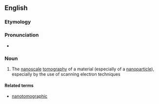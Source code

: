 ==English==

===Etymology===
{{prefix|en|nano|tomography}}

===Pronunciation===
* {{rhymes|en|ɒɡɹəfi|s=6}}

===Noun===
{{wikipedia}}
{{en-noun|-}}

# {{lb|en|physics|chemistry}} The [[nanoscale]] [[tomography]] of a material (especially of a [[nanoparticle]]), especially by the use of scanning electron techniques

====Related terms====
* [[nanotomographic]]